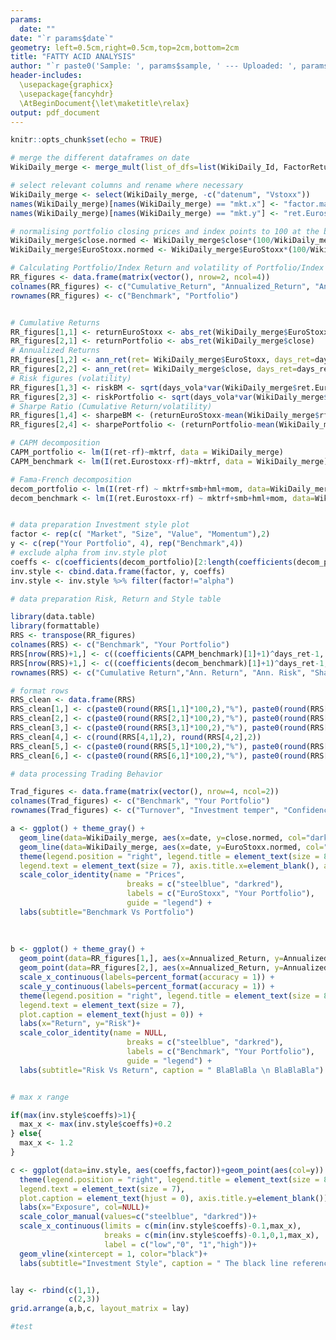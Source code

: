 ---
params:
  date: ""
date: "`r params$date`"
geometry: left=0.5cm,right=0.5cm,top=2cm,bottom=2cm
title: "FATTY ACID ANALYSIS"
author: "`r paste0('Sample: ', params$sample, ' --- Uploaded: ', params$date)`"
header-includes:
  \usepackage{graphicx}
  \usepackage{fancyhdr}
  \AtBeginDocument{\let\maketitle\relax}
output: pdf_document
---

\makeatletter
\fancypagestyle{plain}{
  \fancyhf{}
  \fancyhead[R]{Investment period: \@date}
  \fancyhead[L]{Feedback Trading Behaviour}
  \fancyfoot[C]{\thepage}
  \fancyfoot[R]{\includegraphics[width=6cm]{Duo_logo.png}}
}

\pagestyle{plain}
\vspace*{1\baselineskip}

```{r setup, include=FALSE}
knitr::opts_chunk$set(echo = TRUE)
```

```{r, message=FALSE, echo=FALSE}
# merge the different dataframes on date
WikiDaily_merge <- merge_mult(list_of_dfs=list(WikiDaily_Id, FactorReturns, EuroStoxx), by=c("date"))

# select relevant columns and rename where necessary 
WikiDaily_merge <- select(WikiDaily_merge, -c("datenum", "Vstoxx"))
names(WikiDaily_merge)[names(WikiDaily_merge) == "mkt.x"] <- "factor.market"
names(WikiDaily_merge)[names(WikiDaily_merge) == "mkt.y"] <- "ret.Eurostoxx"

# normalising portfolio closing prices and index points to 100 at the beginning
WikiDaily_merge$close.normed <- WikiDaily_merge$close*(100/WikiDaily_merge$close[1])
WikiDaily_merge$EuroStoxx.normed <- WikiDaily_merge$EuroStoxx*(100/WikiDaily_merge$EuroStoxx[1])

# Calculating Portfolio/Index Return and volatility of Portfolio/Index Returns
RR_figures <- data.frame(matrix(vector(), nrow=2, ncol=4))
colnames(RR_figures) <- c("Cumulative_Return", "Annualized_Return", "Annualized_Risk", "Sharpe_Ratio")
rownames(RR_figures) <- c("Benchmark", "Portfolio")


# Cumulative Returns
RR_figures[1,1] <- returnEuroStoxx <- abs_ret(WikiDaily_merge$EuroStoxx)
RR_figures[2,1] <- returnPortfolio <- abs_ret(WikiDaily_merge$close)
# Annualized Returns
RR_figures[1,2] <- ann_ret(ret= WikiDaily_merge$EuroStoxx, days_ret=days_ret, start_date = start_date, end_date=end_date)
RR_figures[2,2] <- ann_ret(ret= WikiDaily_merge$close, days_ret=days_ret, start_date = start_date, end_date=end_date)
# Risk figures (volatility)
RR_figures[1,3] <- riskBM <- sqrt(days_vola*var(WikiDaily_merge$ret.Eurostoxx))
RR_figures[2,3] <- riskPortfolio <- sqrt(days_vola*var(WikiDaily_merge$ret))
# Sharpe Ratio (Cumulative Return/volatility)
RR_figures[1,4] <- sharpeBM <- (returnEuroStoxx-mean(WikiDaily_merge$rf))/riskBM
RR_figures[2,4] <- sharpePortfolio <- (returnPortfolio-mean(WikiDaily_merge$rf))/riskPortfolio

# CAPM decomposition
CAPM_portfolio <- lm(I(ret-rf)~mktrf, data = WikiDaily_merge)
CAPM_benchmark <- lm(I(ret.Eurostoxx-rf)~mktrf, data = WikiDaily_merge)

# Fama-French decomposition
decom_portfolio <- lm(I(ret-rf) ~ mktrf+smb+hml+mom, data=WikiDaily_merge)
decom_benchmark <- lm(I(ret.Eurostoxx-rf) ~ mktrf+smb+hml+mom, data=WikiDaily_merge)


# data preparation Investment style plot
factor <- rep(c( "Market", "Size", "Value", "Momentum"),2)
y <- c(rep("Your Portfolio", 4), rep("Benchmark",4))
# exclude alpha from inv.style plot
coeffs <- c(coefficients(decom_portfolio)[2:length(coefficients(decom_portfolio))], coefficients(decom_benchmark)[2:length(coefficients(decom_benchmark))])
inv.style <- cbind.data.frame(factor, y, coeffs)
inv.style <- inv.style %>% filter(factor!="alpha")

# data preparation Risk, Return and Style table

library(data.table)
library(formattable)
RRS <- transpose(RR_figures)
colnames(RRS) <- c("Benchmark", "Your Portfolio")
RRS[nrow(RRS)+1,] <- c((coefficients(CAPM_benchmark)[1]+1)^days_ret-1, (coefficients(CAPM_portfolio)[1]+1)^days_ret-1)
RRS[nrow(RRS)+1,] <- c((coefficients(decom_benchmark)[1]+1)^days_ret-1, (coefficients(decom_portfolio)[1]+1)^days_ret-1)
rownames(RRS) <- c("Cumulative Return","Ann. Return", "Ann. Risk", "Sharpe Ratio", "Ann. CAPM adj. Alpha", "Ann. 3-Factor-adj. Alpha")

# format rows
RRS_clean <- data.frame(RRS)
RRS_clean[1,] <- c(paste0(round(RRS[1,1]*100,2),"%"), paste0(round(RRS[1,2]*100,2),"%"))
RRS_clean[2,] <- c(paste0(round(RRS[2,1]*100,2),"%"), paste0(round(RRS[2,2]*100,2),"%"))
RRS_clean[3,] <- c(paste0(round(RRS[3,1]*100,2),"%"), paste0(round(RRS[3,2]*100,2),"%"))
RRS_clean[4,] <- c(round(RRS[4,1],2), round(RRS[4,2],2))
RRS_clean[5,] <- c(paste0(round(RRS[5,1]*100,2),"%"), paste0(round(RRS[5,2]*100,2),"%"))
RRS_clean[6,] <- c(paste0(round(RRS[6,1]*100,2),"%"), paste0(round(RRS[6,2]*100,2),"%"))

# data processing Trading Behavior

Trad_figures <- data.frame(matrix(vector(), nrow=4, ncol=2))
colnames(Trad_figures) <- c("Benchmark", "Your Portfolio")
rownames(Trad_figures) <- c("Turnover", "Investment temper", "Confidence", "Overconfidence")
```


```{r, echo=FALSE, fig.height=6, fig.width=8, message=FALSE, warning=FALSE}

a <- ggplot() + theme_gray() +
  geom_line(data=WikiDaily_merge, aes(x=date, y=close.normed, col="darkred")) +
  geom_line(data=WikiDaily_merge, aes(x=date, y=EuroStoxx.normed, col="steelblue")) +
  theme(legend.position = "right", legend.title = element_text(size = 8),
  legend.text = element_text(size = 7), axis.title.x=element_blank(), axis.title.y=element_blank()) +
  scale_color_identity(name = "Prices",
                          breaks = c("steelblue", "darkred"),
                          labels = c("EuroStoxx", "Your Portfolio"),
                          guide = "legend") +
  labs(subtitle="Benchmark Vs Portfolio")
  
  
  
b <- ggplot() + theme_gray() +
  geom_point(data=RR_figures[1,], aes(x=Annualized_Return, y=Annualized_Risk, col="steelblue")) +
  geom_point(data=RR_figures[2,], aes(x=Annualized_Return, y=Annualized_Risk, col="darkred")) +
  scale_x_continuous(labels=percent_format(accuracy = 1)) +
  scale_y_continuous(labels=percent_format(accuracy = 1)) +
  theme(legend.position = "right", legend.title = element_text(size = 8),
  legend.text = element_text(size = 7), 
  plot.caption = element_text(hjust = 0)) +
  labs(x="Return", y="Risk")+
  scale_color_identity(name = NULL,
                          breaks = c("steelblue", "darkred"),
                          labels = c("Benchmark", "Your Portfolio"),
                          guide = "legend") +
  labs(subtitle="Risk Vs Return", caption = " BlaBlaBla \n BlaBlaBla")


# max x range

if(max(inv.style$coeffs)>1){
  max_x <- max(inv.style$coeffs)+0.2
} else{
  max_x <- 1.2
}

c <- ggplot(data=inv.style, aes(coeffs,factor))+geom_point(aes(col=y)) +
  theme(legend.position = "right", legend.title = element_text(size = 8),
  legend.text = element_text(size = 7), 
  plot.caption = element_text(hjust = 0), axis.title.y=element_blank()) +
  labs(x="Exposure", col=NULL)+
  scale_color_manual(values=c("steelblue", "darkred"))+
  scale_x_continuous(limits = c(min(inv.style$coeffs)-0.1,max_x),
                     breaks = c(min(inv.style$coeffs)-0.1,0,1,max_x), 
                     label = c("low","0", "1","high"))+
  geom_vline(xintercept = 1, color="black")+
  labs(subtitle="Investment Style", caption = " The black line references a value of 1 \n BlaBlaBla")


lay <- rbind(c(1,1),
             c(2,3))
grid.arrange(a,b,c, layout_matrix = lay)

#test
```







